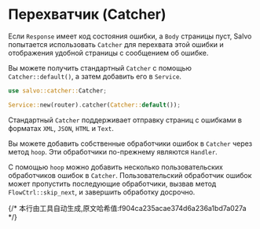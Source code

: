 # Перехватчик (Catcher)


Если `Response` имеет код состояния ошибки, а `Body` страницы пуст, Salvo попытается использовать `Catcher` для перехвата этой ошибки и отображения удобной страницы с сообщением об ошибке.

Вы можете получить стандартный `Catcher` с помощью `Catcher::default()`, а затем добавить его в `Service`.

```rust
use salvo::catcher::Catcher;

Service::new(router).catcher(Catcher::default());
```

Стандартный `Catcher` поддерживает отправку страниц с ошибками в форматах `XML`, `JSON`, `HTML` и `Text`.

Вы можете добавить собственные обработчики ошибок в `Catcher` через метод `hoop`. Эти обработчики по-прежнему являются `Handler`.

С помощью `hoop` можно добавить несколько пользовательских обработчиков ошибок в `Catcher`. Пользовательский обработчик ошибок может пропустить последующие обработчики, вызвав метод `FlowCtrl::skip_next`, и завершить обработку досрочно.

<Tabs>
  <Tab label="main.rs">
    <CustomErrorPageCode/>
  </Tab>
  <Tab label="Cargo.toml">
    <CustomErrorPageCargoCode/>
  </Tab>
</Tabs>
{/* 本行由工具自动生成,原文哈希值:f904ca235acae374d6a236a1bd7a027a */}
